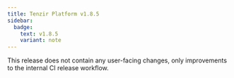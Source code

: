 ```yaml
---
title: Tenzir Platform v1.8.5
sidebar:
  badge:
    text: v1.8.5
    variant: note
---
```


This release does not contain any user-facing changes, only improvements to
the internal CI release workflow.
